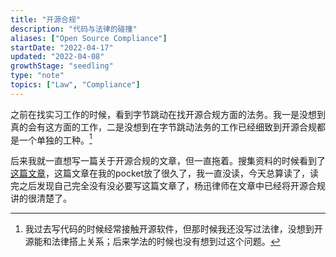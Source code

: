 ```yaml
---
title: "开源合规"
description: "代码与法律的碰撞"
aliases: ["Open Source Compliance"]
startDate: "2022-04-17"
updated: "2022-04-08"
growthStage: "seedling"
type: "note"
topics: ["Law", "Compliance"]
---
```


之前在找实习工作的时候，看到字节跳动在找开源合规方面的法务。我一是没想到真的会有这方面的工作，二是没想到在字节跳动法务的工作已经细致到开源合规都是一个单独的工种。[^1]

[^1]: 我过去写代码的时候经常接触开源软件，但那时候我还没写过法律，没想到开源能和法律搭上关系；后来学法的时候也没有想到过这个问题。

后来我就一直想写一篇关于开源合规的文章，但一直拖着。搜集资料的时候看到了[这篇文章](https://mp.weixin.qq.com/s/i98QSBN8XekqyqgZturj1A)，这篇文章在我的pocket放了很久了，我一直没读，今天总算读了，读完之后发现自己完全没有没必要写这篇文章了，杨迅律师在文章中已经将开源合规讲的很清楚了。